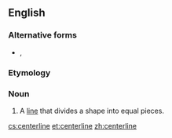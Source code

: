 ==English==

===Alternative forms===
* {{l|en|centreline}}, {{l|en|centre line}}

===Etymology===
{{compound|en|center|line}}

===Noun===
{{en-noun}}

# A [[line]] that divides a shape into equal pieces.

[[cs:centerline]]
[[et:centerline]]
[[zh:centerline]]